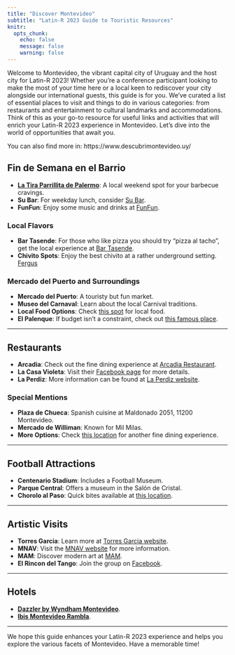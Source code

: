 ```yaml
---
title: "Discover Montevideo"
subtitle: "Latin-R 2023 Guide to Touristic Resources"
knitr:
  opts_chunk:
    echo: false
    message: false
    warning: false
---
```


Welcome to Montevideo, the vibrant capital city of Uruguay and the host city for Latin-R 2023! Whether you're a conference participant looking to make the most of your time here or a local keen to rediscover your city alongside our international guests, this guide is for you. We've curated a list of essential places to visit and things to do in various categories: from restaurants and entertainment to cultural landmarks and accommodations. Think of this as your go-to resource for useful links and activities that will enrich your Latin-R 2023 experience in Montevideo. Let's dive into the world of opportunities that await you.

You can also find more in: https://www.descubrimontevideo.uy/


## Fin de Semana en el Barrio

- **[La Tira Parrillita de Palermo](https://goo.gl/maps/VBEWR1FpD4pzrB29A)**: A local weekend spot for your barbecue cravings.
- **Su Bar**: For weekday lunch, consider [Su Bar](https://maps.app.goo.gl/fvFrDkHRinQNj4iW9).
- **FunFun**: Enjoy some music and drinks at [FunFun](https://maps.app.goo.gl/2ZPDQPhSpannDFVp9).

### Local Flavors
- **Bar Tasende**: For those who like pizza you should try "pizza al tacho", get the local experience at [Bar Tasende](https://maps.app.goo.gl/j4LVKLUYB1fn6x9RA).
- **Chivito Spots**: Enjoy the best chivito at a rather underground setting. [Fergus](https://maps.app.goo.gl/rjiPCefxeJeAv3kZ8)

### Mercado del Puerto and Surroundings
- **Mercado del Puerto**: A touristy but fun market. 
- **Museo del Carnaval**: Learn about the local Carnival traditions.
- **Local Food Options**: Check [this spot](https://maps.app.goo.gl/8xYxGRUkGd84i4VAA) for local food.
- **El Palenque**: If budget isn't a constraint, check out [this famous place](https://maps.app.goo.gl/WNTR8R5hQKSW6aMk8).

---

## Restaurants

- **Arcadia**: Check out the fine dining experience at [Arcadia Restaurant](https://www.radissonvictoriaplaza.com.uy/categoria/Restaurante-Arcadia-9).
- **La Casa Violeta**: Visit their [Facebook page](https://www.facebook.com/lacasavioleta/?locale=es_LA) for more details.
- **La Perdiz**: More information can be found at [La Perdiz website](https://laperdiz.com.uy/).

### Special Mentions
- **Plaza de Chueca**: Spanish cuisine at Maldonado 2051, 11200 Montevideo.
- **Mercado de Williman**: Known for Mil Milas.
- **More Options**: Check [this location](https://maps.app.goo.gl/ogr56T14YhrWTxSB6) for another fine dining experience.

---

## Football Attractions

- **Centenario Stadium**: Includes a Football Museum.
- **Parque Central**: Offers a museum in the Salón de Cristal.
- **Chorolo al Paso**: Quick bites available at [this location](https://maps.app.goo.gl/KKS2xkcWZgrr85u39).

---

## Artistic Visits

- **Torres Garcia**: Learn more at [Torres Garcia website](https://www.torresgarcia.org.uy/).
- **MNAV**: Visit the [MNAV website](https://mnav.gub.uy/) for more information.
- **MAM**: Discover modern art at [MAM](https://www.mam.com.uy/).
- **El Rincon del Tango**: Join the group on [Facebook](https://www.facebook.com/groups/ELRINCONDELTANGO.2014/).

---

## Hotels

- [**Dazzler by Wyndham Montevideo**](https://www.booking.com/Share-OB9n0Q).
- [**Ibis Montevideo Rambla**](https://www.booking.com/Share-56zkav).

---


We hope this guide enhances your Latin-R 2023 experience and helps you explore the various facets of Montevideo. Have a memorable time!

